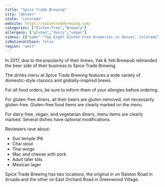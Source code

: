 ```yaml
---
title: "Spice Trade Brewing"
city: "denver"
state: "colorado"
website: https://spicetradebrewing.com/
categories: ["Gluten-Free","Brewery"]
allergens: ["gluten","dairy","vegan"]
videos: [{"name":"Top Eight Gluten-Free Breweries in Denver, Colorado","url":"https://www.youtube.com/watch?v=OM7Fjw6uJAA"}]
isNationalChain: false
region: "west"
---
```

In 2017, due to the popularity of their brews, Yak & Yeti Brewpub rebranded the beer side of their business to Spice Trade Brewing.

The drinks menu at Spice Trade Brewing features a wide variety of domestic-style classics and globally-inspired brews.

For all food orders, be sure to inform them of your allergies before ordering.

For gluten-free diners, all their beers are gluten-removed, not necessarily gluten-free. Gluten-free food items are clearly marked on the menu.

For dairy-free, vegan, and vegetarian diners, menu items are clearly marked. Several dishes have optional modifications.

Reviewers rave about:
* Sun temple IPA
* Chai stout
* Thai wings
* Mac and cheese with pork
* Adult tater tots
* Mexican lager

Spice Trade Brewing has two locations, the original in on Ralston Road in Arvada and the other on East Orchard Road in Greenwood Village.
